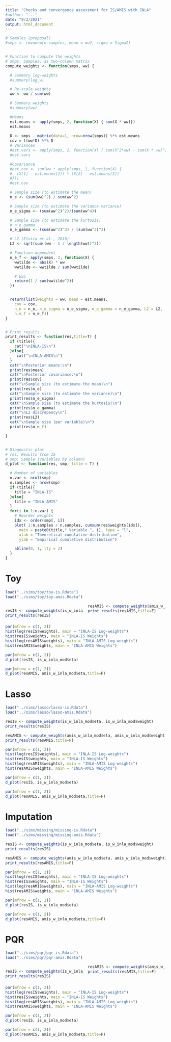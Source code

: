 ```yaml
---
title: "Checks and convergence assessment for IS/AMIS with INLA"
#author: "..."
date: "9/2/2021" 
output: html_document
---
```


<style>
  .col2 {
    columns: 2 200px;         /* number of columns and width in pixels*/
    -webkit-columns: 2 200px; /* chrome, safari */
    -moz-columns: 2 200px;    /* firefox */
  }
  .col3 {
    columns: 3 100px;
    -webkit-columns: 3 100px;
    -moz-columns: 3 100px;
  }
</style>



```r
# Samples (proposal)
#smps <- rmvnorm(n.samples, mean = mu2, sigma = Sigma2)


# Function to compute the weights
# smps: Samples, as two-column matrix
compute_weights <- function(smps, ww) {

  # Summary log-weights
  #summary(log_w)

  # Re-scale weights
  ww <- ww / sum(ww)

  # Summary weights
  #summary(ww)

  #Means
  est.means <- apply(smps, 2, function(X) { sum(X * ww)})
  est.means
  
  D <- smps - matrix(data=1, nrow=nrow(smps)) %*% est.means
  cov = t(ww*D) %*% D
  # Variances
  #est.vars <- apply(smps, 2, function(X) { sum(X^2*ww) - sum(X * ww)^2})
  #est.vars

  #Covariance
  #est.cov <- sum(ww * apply(smps, 1, function(X) {
  #  (X[1] - est.means[1]) * (X[2] - est.means[2])
  #}))
  #est.cov

  # Sample size (to estimate the mean)
  n_e <- (sum(ww)^2) / sum(ww^2)

  # Sample size (to estimate the variance variance)
  n_e_sigma <- (sum(ww^2)^2)/(sum(ww^4))

  # Sample size (to estimate the kurtosis)
  # n_e_gamma
  n_e_gamma <- (sum(ww^2)^3) / (sum(ww^3)^2)

  # L2 (Elvira et al., 2018)
  L2 <- sqrt(sum((ww - 1 / length(ww))^2))

  # Function-dependent
  n_e_f <- apply(smps, 2, function(X) {
    wwtilde <- abs(X) * ww
    wwtilde <- wwtilde / sum(wwtilde)

    # ESS
    return(1 / sum(wwtilde^2))
  })


  return(list(weights = ww, mean = est.means,
    cov = cov,
    n_e = n_e, n_e_sigma = n_e_sigma, n_e_gamma = n_e_gamma, L2 = L2,
    n_e_f = n_e_f))
}


# Print results
print_results <- function(res,title=T) {
  if (title){
    cat("\nINLA-IS\n")
  }else{
     cat("\nINLA-AMIS\n")
  }
  cat("\nPosterior means:\n")
  print(res$mean)
  cat("\nPosterior covariance:\n")
  print(res$cov)
  cat("\nSample size (to estimate the mean)\n")
  print(res$n_e)
  cat("\nSample size (to estimate the variance)\n")
  print(res$n_e_sigma)
  cat("\nSample size (to estimate the kurtosis)\n")
  print(res$n_e_gamma)
  cat("\nL2 discrepancy\n")
  print(res$L2)
  cat("\nSample size (per variable)\n")
  print(res$n_e_f)

}


# Diagnostic plot
# res: Results from IS
# smp: Sample (variables by column)
d_plot <- function(res, smp, title = T) {

  # Number of variables
  n.var <- ncol(smp)
  n.samples <- nrow(smp)
  if (title){
    title = "INLA-IS"
  }else{
    title = "INLA-AMIS"
  }
  for(i in 1:n.var) {
    # Reorder weights
    idx <- order(smp[, i])
    plot( 1:n.samples / n.samples, cumsum(res$weights[idx]),
      main = paste0(title," Variable ", i), type = "l",
      xlab = "Theoretical cumulative distribution",
      ylab = "Empirical cumulative distribution")

    abline(0, 1, lty = 2)
  }
}
```



# Toy

````r
load("../sims/toy/toy-is.Rdata")
load("../sims/toy/toy-amis.Rdata")
````

<div class="col2">
```r
resIS <- compute_weights(is_w_inla_mod$eta, is_w_inla_mod$weight)
print_results(resIS)
```

```r
resAMIS <- compute_weights(amis_w_inla_mod$eta, amis_w_inla_mod$weight)
print_results(resAMIS,title=F)
```
</div>
```r
par(mfrow = c(1, 2))
hist(log(resIS$weights), main = "INLA-IS Log-weights")
hist(resIS$weights, main = "INLA-IS Weights")
hist(log(resAMIS$weights), main = "INLA-AMIS Log-weights")
hist(resAMIS$weights, main = "INLA-AMIS Weights")
```

```r
par(mfrow = c(1, 2))
d_plot(resIS, is_w_inla_mod$eta)

par(mfrow = c(1, 2))
d_plot(resAMIS, amis_w_inla_mod$eta,title=F)
```

# Lasso 


````r
load("../sims/lasso/lasso-is.Rdata")
load("../sims/lasso/lasso-amis.Rdata")
````


```r
resIS <- compute_weights(is_w_inla_mod$eta, is_w_inla_mod$weight)
print_results(resIS)
```

```r
resAMIS <- compute_weights(amis_w_inla_mod$eta, amis_w_inla_mod$weight)
print_results(resAMIS,title=F)
```

```r
par(mfrow = c(1, 2))
hist(log(resIS$weights), main = "INLA-IS Log-weights")
hist(resIS$weights, main = "INLA-IS Weights")
hist(log(resAMIS$weights), main = "INLA-AMIS Log-weights")
hist(resAMIS$weights, main = "INLA-AMIS Weights")
```

```r
par(mfrow = c(1, 2))
d_plot(resIS, is_w_inla_mod$eta)

par(mfrow = c(1, 2))
d_plot(resAMIS, amis_w_inla_mod$eta,title=F)
```

# Imputation

````r
load("../sims/missing/missing-is.Rdata")
load("../sims/missing/missing-amis.Rdata")
````

```r
resIS <- compute_weights(is_w_inla_mod$eta, is_w_inla_mod$weight)
print_results(resIS)
```

```r
resAMIS <- compute_weights(amis_w_inla_mod$eta, amis_w_inla_mod$weight)
print_results(resAMIS,title=F)
```

```r
par(mfrow = c(1, 2))
hist(log(resIS$weights), main = "INLA-IS Log-weights")
hist(resIS$weights, main = "INLA-IS Weights")
hist(log(resAMIS$weights), main = "INLA-AMIS Log-weights")
hist(resAMIS$weights, main = "INLA-AMIS Weights")
```

```r
par(mfrow = c(1, 2))
d_plot(resIS, is_w_inla_mod$eta)

par(mfrow = c(1, 2))
d_plot(resAMIS, amis_w_inla_mod$eta,title=F)
```

# PQR

````r
load("../sims/pqr/pqr-is.Rdata")
load("../sims/pqr/pqr-amis.Rdata")
````

<div class="col2">
```r
resIS <- compute_weights(is_w_inla_mod$eta, is_w_inla_mod$weight)
print_results(resIS)
```

```r
resAMIS <- compute_weights(amis_w_inla_mod$eta, amis_w_inla_mod$weight)
print_results(resAMIS,title=F)
```
</div>
```r
par(mfrow = c(1, 2))
hist(log(resIS$weights), main = "INLA-IS Log-weights")
hist(resIS$weights, main = "INLA-IS Weights")
hist(log(resAMIS$weights), main = "INLA-AMIS Log-weights")
hist(resAMIS$weights, main = "INLA-AMIS Weights")
```

```r
par(mfrow = c(1, 2))
d_plot(resIS, is_w_inla_mod$eta)

par(mfrow = c(1, 2))
d_plot(resAMIS, amis_w_inla_mod$eta,title=F)
```
